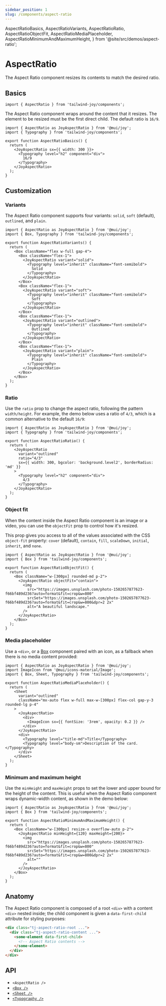 ```yaml
---
sidebar_position: 1
slug: /components/aspect-ratio
---
```


  AspectRatioBasics,
  AspectRatioVariants,
  AspectRatioRatio,
  AspectRatioObjectFit,
  AspectRatioMediaPlaceholder,
  AspectRatioMinimumAndMaximumHeight,
} from '@site/src/demos/aspect-ratio';

# AspectRatio

<AvailableFrom version="0.5.0" />

The Aspect Ratio component resizes its contents to match the desired ratio.

## Basics

```tsx
import { AspectRatio } from 'tailwind-joy/components';
```

The Aspect Ratio component wraps around the content that it resizes.
The element to be resized must be the first direct child.
The default ratio is `16/9`.

<AspectRatioBasics />

```tsx
import { AspectRatio as JoyAspectRatio } from '@mui/joy';
import { Typography } from 'tailwind-joy/components';

export function AspectRatioBasics() {
  return (
    <JoyAspectRatio sx={{ width: 300 }}>
      <Typography level="h2" component="div">
        16/9
      </Typography>
    </JoyAspectRatio>
  );
}
```

## Customization

### Variants

The Aspect Ratio component supports four variants: `solid`, `soft` (default), `outlined`, and `plain`.

<AspectRatioVariants />

```tsx
import { AspectRatio as JoyAspectRatio } from '@mui/joy';
import { Box, Typography } from 'tailwind-joy/components';

export function AspectRatioVariants() {
  return (
    <Box className="flex w-full gap-4">
      <Box className="flex-1">
        <JoyAspectRatio variant="solid">
          <Typography level="inherit" className="font-semibold">
            Solid
          </Typography>
        </JoyAspectRatio>
      </Box>
      <Box className="flex-1">
        <JoyAspectRatio variant="soft">
          <Typography level="inherit" className="font-semibold">
            Soft
          </Typography>
        </JoyAspectRatio>
      </Box>
      <Box className="flex-1">
        <JoyAspectRatio variant="outlined">
          <Typography level="inherit" className="font-semibold">
            Outlined
          </Typography>
        </JoyAspectRatio>
      </Box>
      <Box className="flex-1">
        <JoyAspectRatio variant="plain">
          <Typography level="inherit" className="font-semibold">
            Plain
          </Typography>
        </JoyAspectRatio>
      </Box>
    </Box>
  );
}
```

### Ratio

Use the `ratio` prop to change the aspect ratio, following the pattern `width/height`.
For example, the demo below uses a ratio of `4/3`, which is a common alternative to the default `16/9`:

<AspectRatioRatio />

```tsx
import { AspectRatio as JoyAspectRatio } from '@mui/joy';
import { Typography } from 'tailwind-joy/components';

export function AspectRatioRatio() {
  return (
    <JoyAspectRatio
      variant="outlined"
      ratio="4/3"
      sx={{ width: 300, bgcolor: 'background.level2', borderRadius: 'md' }}
    >
      <Typography level="h2" component="div">
        4/3
      </Typography>
    </JoyAspectRatio>
  );
}
```

### Object fit

When the content inside the Aspect Ratio component is an image or a video, you can use the `objectFit` prop to control how it's resized.

This prop gives you access to all of the values associated with the CSS `object-fit` property: `cover` (default), `contain`, `fill`, `scaleDown`, `initial`, `inherit`, and `none`.

<AspectRatioObjectFit />

```tsx
import { AspectRatio as JoyAspectRatio } from '@mui/joy';
import { Box } from 'tailwind-joy/components';

export function AspectRatioObjectFit() {
  return (
    <Box className="w-[300px] rounded-md p-2">
      <JoyAspectRatio objectFit="contain">
        <img
          src="https://images.unsplash.com/photo-1502657877623-f66bf489d236?auto=format&fit=crop&w=800"
          srcSet="https://images.unsplash.com/photo-1502657877623-f66bf489d236?auto=format&fit=crop&w=800&dpr=2 2x"
          alt="A beautiful landscape."
        />
      </JoyAspectRatio>
    </Box>
  );
}
```

### Media placeholder

Use a `<div>`, or a [Box](./box) component paired with an icon, as a fallback when there is no media content provided:

<AspectRatioMediaPlaceholder />

```tsx
import { AspectRatio as JoyAspectRatio } from '@mui/joy';
import ImageIcon from '@mui/icons-material/Image';
import { Box, Sheet, Typography } from 'tailwind-joy/components';

export function AspectRatioMediaPlaceholder() {
  return (
    <Sheet
      variant="outlined"
      className="mx-auto flex w-full max-w-[300px] flex-col gap-y-3 rounded-lg p-4"
    >
      <JoyAspectRatio>
        <div>
          <ImageIcon sx={{ fontSize: '3rem', opacity: 0.2 }} />
        </div>
      </JoyAspectRatio>
      <div>
        <Typography level="title-md">Title</Typography>
        <Typography level="body-sm">Description of the card.</Typography>
      </div>
    </Sheet>
  );
}
```

### Minimum and maximum height

Use the `minHeight` and `maxHeight` props to set the lower and upper bound for the height of the content.
This is useful when the Aspect Ratio component wraps dynamic-width content, as shown in the demo below:

<AspectRatioMinimumAndMaximumHeight />

```tsx
import { AspectRatio as JoyAspectRatio } from '@mui/joy';
import { Box } from 'tailwind-joy/components';

export function AspectRatioMinimumAndMaximumHeight() {
  return (
    <Box className="w-[300px] resize-x overflow-auto p-2">
      <JoyAspectRatio minHeight={120} maxHeight={200}>
        <img
          src="https://images.unsplash.com/photo-1502657877623-f66bf489d236?auto=format&fit=crop&w=800"
          srcSet="https://images.unsplash.com/photo-1502657877623-f66bf489d236?auto=format&fit=crop&w=800&dpr=2 2x"
          alt=""
        />
      </JoyAspectRatio>
    </Box>
  );
}
```

## Anatomy

The Aspect Ratio component is composed of a root `<div>` with a content `<div>` nested inside; the child component is given a `data-first-child` attribute for styling purposes:

```html
<div class="tj-aspect-ratio-root ...">
  <div class="tj-aspect-ratio-content ...">
    <some-element data-first-child>
      <!-- Aspect Ratio contents -->
    </some-element>
  </div>
</div>
```

## API

- `<AspectRatio />`
- [`<Box />`](../apis/box)
- [`<Sheet />`](../apis/sheet)
- [`<Typography />`](../apis/typography)
